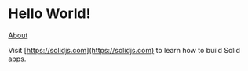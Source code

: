 
# Hello World!

<Counter />

[About](about)

Visit [https://solidjs.com](https://solidjs.com) to learn how to build Solid apps.
